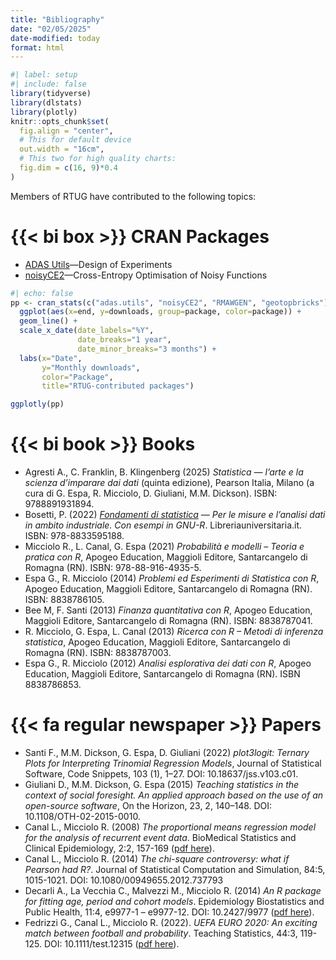 ```yaml
---
title: "Bibliography"
date: "02/05/2025"
date-modified: today
format: html
---
```


```r
#| label: setup
#| include: false
library(tidyverse)
library(dlstats)
library(plotly)
knitr::opts_chunk$set(
  fig.align = "center",
  # This for default device
  out.width = "16cm",
  # This two for high quality charts:
  fig.dim = c(16, 9)*0.4
)
```


Members of RTUG have contributed to the following topics:

# {{< bi box >}} CRAN Packages

* [ADAS Utils](https://cran.r-project.org/package=adas.utils){target="_blank"}---Design of Experiments
* [noisyCE2](https://cran.r-project.org/package=noisyCE2){target="_blank"}---Cross-Entropy Optimisation of Noisy Functions

```r
#| echo: false
pp <- cran_stats(c("adas.utils", "noisyCE2", "RMAWGEN", "geotopbricks")) %>% 
  ggplot(aes(x=end, y=downloads, group=package, color=package)) +
  geom_line() +
  scale_x_date(date_labels="%Y",
               date_breaks="1 year", 
               date_minor_breaks="3 months") +
  labs(x="Date", 
       y="Monthly downloads", 
       color="Package", 
       title="RTUG-contributed packages")

ggplotly(pp)
```

# {{< bi book >}} Books

* Agresti A., C. Franklin, B. Klingenberg (2025) *Statistica --- l’arte e la scienza d’imparare dai dati* (quinta edizione), Pearson Italia, Milano (a cura di G. Espa, R. Micciolo, D. Giuliani, M.M. Dickson). ISBN: 9788891931894.
* Bosetti, P. (2022) *[Fondamenti di statistica](https://www.amazon.it/Fondamenti-statistica-misure-lanalisi-industriale/dp/8833595188/ref=sr_1_1?__mk_it_IT=ÅMÅŽÕÑ&crid=130DECQXCJAUU&dib=eyJ2IjoiMSJ9.JkZQh7pdSELYBbubl0AOoP8hMF5WE4YX2v5WcqzrSI1PkWPXwJATHdzq_sXG3tdeY5ZCf-riK7MHsBVIsOgfzw.moxkeVLCwEDMXtkOTAo-98QTge2OlqYC6M-VW7sYvgY&dib_tag=se&keywords=paolo+bosetti&qid=1738757933&sprefix=paolo+bosetti%2Caps%2C131&sr=8-1){target="_blank"} --- Per le misure e l’analisi dati in ambito industriale. Con esempi in GNU-R*. Libreriauniversitaria.it. ISBN: 978-8833595188.
* Micciolo R., L. Canal, G. Espa (2021) *Probabilità e modelli – Teoria e pratica con R*, Apogeo Education, Maggioli Editore, Santarcangelo di Romagna (RN). ISBN: 978-88-916-4935-5.
* Espa G., R. Micciolo (2014) *Problemi ed Esperimenti di Statistica con R*, Apogeo Education, Maggioli Editore, Santarcangelo di Romagna (RN). ISBN: 8838786105.
* Bee M, F. Santi (2013) *Finanza quantitativa con R*, Apogeo Education, Maggioli Editore, Santarcangelo di Romagna (RN). ISBN: 8838787041.
* R. Micciolo, G. Espa, L. Canal (2013) *Ricerca con R – Metodi di inferenza statistica*, Apogeo Education, Maggioli Editore, Santarcangelo di Romagna (RN). ISBN: 8838787003.
* Espa G., R.  Micciolo (2012) *Analisi esplorativa dei dati con R*, Apogeo Education, Maggioli Editore, Santarcangelo di Romagna (RN). ISBN 8838786853.

# {{< fa regular newspaper >}} Papers

* Santi F., M.M. Dickson, G. Espa, D. Giuliani (2022) *plot3logit: Ternary Plots for Interpreting Trinomial Regression Models*, Journal of Statistical Software, Code Snippets, 103 (1), 1–27. DOI: 10.18637/jss.v103.c01.
* Giuliani D., M.M. Dickson, G. Espa (2015) *Teaching statistics in the context of social foresight. An applied approach based on the use of an open-source software*, On the Horizon, 23, 2, 140–148. DOI: 10.1108/OTH-02-2015-0010.
* Canal L., Micciolo R. (2008) *The proportional means regression model for the analysis of recurrent event data*. BioMedical Statistics and Clinical Epidemiology, 2:2, 157-169 ([pdf here](http://hostingwin.unitn.it/micciolo/pmr/Canal_Micciolo%20(web).pdf)).
* Canal L., Micciolo R. (2014) *The chi-square controversy: what if Pearson had R?*. Journal of Statistical Computation and Simulation, 84:5, 1015-1021. DOI: 10.1080/00949655.2012.737793
* Decarli A., La Vecchia C., Malvezzi M., Micciolo R. (2014) *An R package for fitting age, period and cohort models*. Epidemiology Biostatistics and Public Health, 11:4, e9977-1 – e9977-12. DOI: 10.2427/9977 ([pdf here](https://riviste.unimi.it/index.php/ebph/article/view/17936/15736>)).
* Fedrizzi G., Canal L., Micciolo R. (2022). *UEFA EURO 2020: An exciting match between football and probability*. Teaching Statistics, 44:3, 119-125. DOI: 10.1111/test.12315 ([pdf here](https://onlinelibrary.wiley.com/doi/10.1111/test.12315)).





